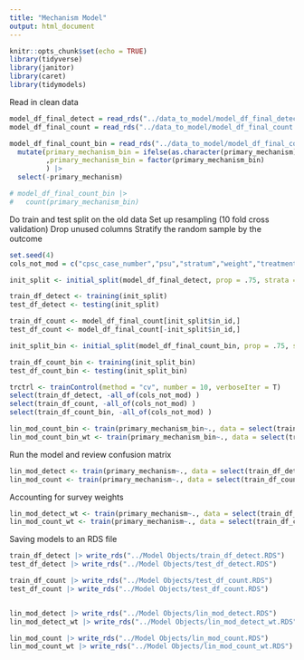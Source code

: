 ```yaml
---
title: "Mechanism Model"
output: html_document
---
```


```r
knitr::opts_chunk$set(echo = TRUE)
library(tidyverse)
library(janitor)
library(caret)
library(tidymodels)
```

Read in clean data
```r
model_df_final_detect = read_rds("../data_to_model/model_df_final_detect.rds")
model_df_final_count = read_rds("../data_to_model/model_df_final_count.rds")

model_df_final_count_bin = read_rds("../data_to_model/model_df_final_count.rds") |> 
  mutate(primary_mechanism_bin = ifelse(as.character(primary_mechanism) == "Multi-sport", "Multi-sport", "Other")
         ,primary_mechanism_bin = factor(primary_mechanism_bin)
         ) |>
  select(-primary_mechanism)
```


```r
# model_df_final_count_bin |>
#   count(primary_mechanism_bin)
```


Do train and test split on the old data 
Set up resampling (10 fold cross validation)
Drop unused columns
Stratify the random sample by the outcome

```r
set.seed(4)
cols_not_mod = c("cpsc_case_number","psu","stratum","weight","treatment_date")

init_split <- initial_split(model_df_final_detect, prop = .75, strata = "primary_mechanism")

train_df_detect <- training(init_split)
test_df_detect <- testing(init_split)

train_df_count <- model_df_final_count[init_split$in_id,]
test_df_count <- model_df_final_count[-init_split$in_id,]
```


```r
init_split_bin <- initial_split(model_df_final_count_bin, prop = .75, strata = "primary_mechanism_bin")

train_df_count_bin <- training(init_split_bin)
test_df_count_bin <- testing(init_split_bin)
```



```r
trctrl <- trainControl(method = "cv", number = 10, verboseIter = T)
select(train_df_detect, -all_of(cols_not_mod) )
select(train_df_count, -all_of(cols_not_mod) )
select(train_df_count_bin, -all_of(cols_not_mod) )
```

```r
lin_mod_count_bin <- train(primary_mechanism_bin~., data = select(train_df_count_bin, -all_of(cols_not_mod) ), method = "xgbLinear", trControl = trctrl)
lin_mod_count_bin_wt <- train(primary_mechanism_bin~., data = select(train_df_count_bin, -all_of(cols_not_mod) ), method = "xgbLinear", trControl = trctrl, weights = train_df_count_bin$weight)
```


Run the model and review confusion matrix
```r
lin_mod_detect <- train(primary_mechanism~., data = select(train_df_detect, -all_of(cols_not_mod) ), method = "xgbLinear", trControl = trctrl)
lin_mod_count <- train(primary_mechanism~., data = select(train_df_count, -all_of(cols_not_mod) ), method = "xgbLinear", trControl = trctrl)

```


Accounting for survey weights
```r
lin_mod_detect_wt <- train(primary_mechanism~., data = select(train_df_detect, -all_of(cols_not_mod) ), method = "xgbLinear", trControl = trctrl, weights = train_df_detect$weight)
lin_mod_count_wt <- train(primary_mechanism~., data = select(train_df_count, -all_of(cols_not_mod) ), method = "xgbLinear", trControl = trctrl, weights = train_df_detect$weight)

```

Saving models to an RDS file
```r

train_df_detect |> write_rds("../Model Objects/train_df_detect.RDS")
test_df_detect |> write_rds("../Model Objects/test_df_detect.RDS")

train_df_count |> write_rds("../Model Objects/test_df_count.RDS")
test_df_count |> write_rds("../Model Objects/test_df_count.RDS")


lin_mod_detect |> write_rds("../Model Objects/lin_mod_detect.RDS")
lin_mod_detect_wt |> write_rds("../Model Objects/lin_mod_detect_wt.RDS")

lin_mod_count |> write_rds("../Model Objects/lin_mod_count.RDS")
lin_mod_count_wt |> write_rds("../Model Objects/lin_mod_count_wt.RDS")

```


